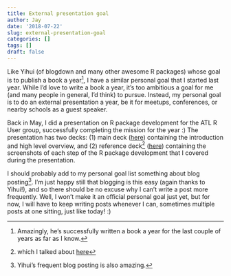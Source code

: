 ```yaml
---
title: External presentation goal 
author: Jay
date: '2018-07-22'
slug: external-presentation-goal
categories: []
tags: []
draft: false
---
```


Like Yihui (of blogdown and many other awesome R packages) whose goal is to publish a book a year^[Amazingly, he's successfully written a book a year for the last couple of years as far as I know.], I have a similar personal goal that I started last year. While I'd love to write a book a year, it's too ambitious a goal for me (and many people in general, I'd think) to pursue. Instead, my personal goal is to do an external presentation a year, be it for meetups, conferences, or nearby schools as a guest speaker. 

Back in May, I did a presentation on R package development for the ATL R User group, successfully completing the mission for the year :) The presentation has two decks: (1) main deck ([here](https://joongsup.rbind.io/slides/r_pkg_devel_final.pdf)) containing the introduction and high level overview, and (2) reference deck^[which I talked about [here](https://joongsup.rbind.io/post/2018/05/17/insert-images-in-blogdown-post/)] ([here](https://joongsup.rbind.io/slides/r_pkg_devel.html)) containing the screenshots of each step of the R package development that I covered during the presentation.

I should probably add to my personal goal list something about blog posting^[Yihui's frequent blog posting is also amazing.]. I'm just happy still that blogging is this easy (again thanks to Yihui!), and so there should be no excuse why I can't write a post more frequently. Well, I won't make it an official personal goal just yet, but for now, I will have to keep writing posts whenever I can, sometimes multiple posts at one sitting, just like today! :)



